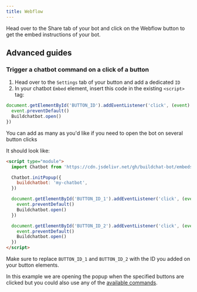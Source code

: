 ```yaml
---
title: Webflow
---
```


Head over to the Share tab of your bot and click on the Webflow button to get the embed instructions of your bot.

## Advanced guides

### Trigger a chatbot command on a click of a button

1. Head over to the `Settings` tab of your button and add a dedicated `ID`
2. In your chatbot `Embed` element, insert this code in the existing `<script>` tag:

```js
document.getElementById('BUTTON_ID').addEventListener('click', (event) => {
  event.preventDefault()
  Buildchatbot.open()
})
```

You can add as many as you'd like if you need to open the bot on several button clicks

It should look like:

```html
<script type="module">
  import Chatbot from 'https://cdn.jsdelivr.net/gh/buildchat-bot/embeds@v1.1/js/web.js'

  Chatbot.initPopup({
    buildchatbot: 'my-chatbot',
  })

  document.getElementById('BUTTON_ID_1').addEventListener('click', (event) => {
    event.preventDefault()
    Buildchatbot.open()
  })

  document.getElementById('BUTTON_ID_2').addEventListener('click', (event) => {
    event.preventDefault()
    Buildchatbot.open()
  })
</script>
```

Make sure to replace `BUTTON_ID_1` and `BUTTON_ID_2` with the ID you added on your button elements.

In this example we are opening the popup when the specified buttons are clicked but you could also use any of the [available commands](./libraries/html-javascript#commands).
